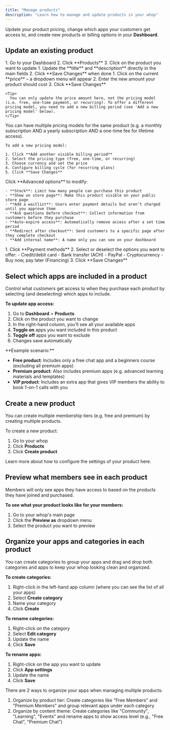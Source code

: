 ```yaml
---
title: "Manage products"
description: "Learn how to manage and update products in your whop"
---
```


Update your product pricing, change which apps your customers get access to, and create new products or billing options in your **Dashboard**.

## Update an existing product

<Steps>
  <Step title="Select the product you want to change" titleSize="h3">
    1. Go to your Dashboard
    2. Click **Products**
    3. Click on the product you want to update
  </Step>
  <Step title="Update the title and description" titleSize="h3">
    1. Update the **title** and **description** directly in the main fields
    2. Click **Save Changes** when done
  </Step>
  <Step title="Change pricing" titleSize="h3">
    1. Click on the current **price** – a dropdown menu will appear
    2. Enter the new amount your product should cost
    3. Click **Save Changes**

    <Tip>
      You can only update the price amount here, not the pricing model (i.e. free, one-time payment, or recurring). To offer a different pricing model, you need to add a new billing period (see 'Add a new pricing model' below).
    </Tip>
  </Step>
  <Step title="Add a new pricing model" titleSize="h3">
    You can have multiple pricing models for the same product (e.g. a monthly subscription AND a yearly subscription AND a one-time fee for lifetime access).

    To add a new pricing model:

    1. Click **Add another visible billing period**
    2. Select the pricing type (free, one-time, or recurring)
    3. Choose currency and set the price
    4. Configure billing cycle (for recurring plans)
    5. Click **Save Changes**
  </Step>
  <Step title="Update advanced settings" titleSize="h3">
    Click **Advanced options** to modify:

    - **Stock**: Limit how many people can purchase this product
    - **Show on store page**: Make this product visible on your public store page
    - **Add a waitlist**: Users enter payment details but aren’t charged until you approve them
    - **Ask questions before checkout**: Collect information from customers before they purchase
    - **Auto-expire access**: Automatically remove access after a set time period
    - **Redirect after checkout**: Send customers to a specific page after they complete checkout
    - **Add internal name**: A name only you can see on your dashboard
  </Step>
  <Step title="Update payment methods" titleSize="h3">
    1. Click **Payment methods**
    2. Select or deselect the options you want to offer:
       - Credit/debit card
       - Bank transfer (ACH)
       - PayPal
       - Cryptocurrency
       - Buy now, pay later (Financing)
    3. Click **Save Changes**
  </Step>
</Steps>

## Select which apps are included in a product

Control what customers get access to when they purchase each product by selecting (and deselecting) which apps to include.

**To update app access:**

1. Go to **Dashboard** \> **Products**
2. Click on the product you want to change
3. In the right-hand column, you'll see all your available apps
4. **Toggle on** apps you want included in this product
5. **Toggle off** apps you want to exclude
6. Changes save automatically

<Info>
  **Example scenario:**

  - **Free product**: Includes only a free chat app and a beginners course (excluding all premium apps)
  - **Premium product**: Also includes premium apps (e.g. advanced learning materials and templates)
  - **VIP product**: Includes an extra app that gives VIP members the ability to book 1-on-1 calls with you
</Info>

## Create a new product

You can create multiple membership tiers (e.g. free and premium) by creating multiple products.

To create a new product:

1. Go to your whop
2. Click **Products**
3. Click **Create product**

<Card title="Set up your product pricing and details" icon="dollar-sign" href="/set-up-products-pricing">
  Learn more about how to configure the settings of your product here.
</Card>

## Preview what members see in each product

Members will only see apps they have access to based on the products they have joined and purchased.

**To see what your product looks like for your members:**

1. Go to your whop's main page
2. Click the **Preview as** dropdown menu 
3. Select the product you want to preview

## Organize your apps and categories in each product

You can create categories to group your apps and drag and drop both categories and apps to keep your whop looking clean and organized. 

**To create categories:** 

1. Right-click in the left-hand app column (where you can see the list of all your apps)
2. Select **Create category**
3. Name your category
4. Click **Create**

**To rename categories:**

1. Right-click on the category
2. Select **Edit category**
3. Update the name
4. Click **Save**

**To rename apps:**

1. Right-click on the app you want to update
2. Click **App settings**
3. Update the name
4. Click **Save**

<Tip>
  There are 2 ways to organize your apps when managing multiple products:

  1. Organize by product tier: Create categories like "Free Members" and "Premium Members" and group relevant apps under each category
  2. Organize by content theme: Create categories like "Community", "Learning", "Events" and rename apps to show access level (e.g., "Free Chat", "Premium Chat")
</Tip>